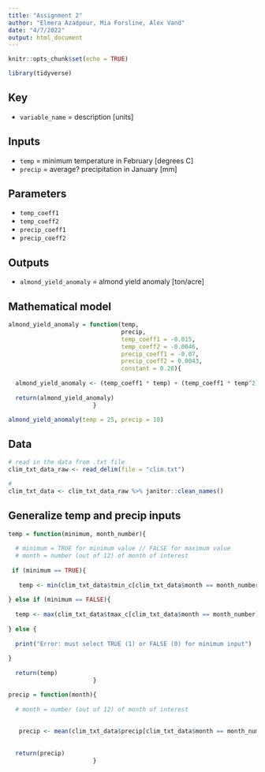 ```yaml
---
title: "Assignment 2"
author: "Elmera Azadpour, Mia Forsline, Alex Vand"
date: "4/7/2022"
output: html_document
---
```


```r
knitr::opts_chunk$set(echo = TRUE)

library(tidyverse)
```



## Key
- `variable_name` = description [units]


## Inputs
- `temp` = minimum temperature in February [degrees C]
- `precip` = average? precipitation in January [mm]


## Parameters
- `temp_coeff1`
- `temp_coeff2`
- `precip_coeff1`
- `precip_coeff2`


## Outputs
- `almond_yield_anomaly` = almond yield anomaly [ton/acre]



## Mathematical model

```r
almond_yield_anomaly = function(temp,
                                precip,
                                temp_coeff1 = -0.015,
                                temp_coeff2 = -0.0046,
                                precip_coeff1 = -0.07,
                                precip_coeff2 = 0.0043,
                                constant = 0.28){
  
  almond_yield_anomaly <- (temp_coeff1 * temp) + (temp_coeff1 * temp^2) + (precip_coeff1 * precip) + (precip_coeff2 * precip^2) + constant
  
  return(almond_yield_anomaly)
                        }
```



```r
almond_yield_anomaly(temp = 25, precip = 10)
```


## Data

```r
# read in the data from .txt file
clim_txt_data_raw <- read_delim(file = "clim.txt")

# 
clim_txt_data <- clim_txt_data_raw %>% janitor::clean_names()
```



## Generalize temp and precip inputs


```r
temp = function(minimum, month_number){
  
  # minimum = TRUE for minimum value // FALSE for maximum value
  # month = number (out of 12) of month of interest
  
 if (minimum == TRUE){
   
   temp <- min(clim_txt_data$tmin_c[clim_txt_data$month == month_number])
   
} else if (minimum == FALSE){
  
  temp <- max(clim_txt_data$tmax_c[clim_txt_data$month == month_number]) 
  
} else {
  
  print("Error: must select TRUE (1) or FALSE (0) for minimum input")
  
}
  
  return(temp)
                        }
```



```r
precip = function(month){
  
  # month = number (out of 12) of month of interest
  
   
   precip <- mean(clim_txt_data$precip[clim_txt_data$month == month_number])
   
  
  return(precip)
                        }
```





